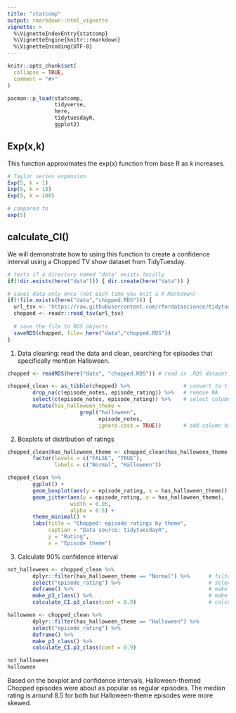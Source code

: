 ```yaml
---
title: "statcomp"
output: rmarkdown::html_vignette
vignette: >
  %\VignetteIndexEntry{statcomp}
  %\VignetteEngine{knitr::rmarkdown}
  %\VignetteEncoding{UTF-8}
---
```


```r
knitr::opts_chunk$set(
  collapse = TRUE,
  comment = "#>"
)
```

```r
pacman::p_load(statcomp,
               tidyverse,
               here,
               tidytuesdayR,
               ggplot2)
```

## Exp(x,k)
This function approximates the exp(x) function from base R as _k_ increases.

```r
# Taylor series expansion
Exp(5, k = 1)
Exp(5, k = 10)
Exp(5, k = 100)

# compared to 
exp(5)
```

## calculate_CI()
We will demonstrate how to using this function to create a confidence interval using a Chopped TV show dataset from TidyTuesday. 

```r
# tests if a directory named "data" exists locally
if(!dir.exists(here("data"))) { dir.create(here("data")) }

# saves data only once (not each time you knit a R Markdown)
if(!file.exists(here("data","chopped.RDS"))) {
  url_tsv <- 'https://raw.githubusercontent.com/rfordatascience/tidytuesday/master/data/2020/2020-08-25/chopped.tsv'
  chopped <- readr::read_tsv(url_tsv)
  
  # save the file to RDS objects
  saveRDS(chopped, file= here("data","chopped.RDS"))
}
```

1. Data cleaning: read the data and clean, searching for episodes that specifically mention Halloween.
```r
chopped <- readRDS(here("data", "chopped.RDS")) # read in .RDS dataset

chopped_clean <- as_tibble(chopped) %>%                 # convert to tibble
        drop_na(c(episode_notes, episode_rating)) %>%   # remove NA
        select(c(episode_notes, episode_rating)) %>%    # select columns
        mutate(has_halloween_theme =
                       grepl("halloween", 
                             episode_notes,
                             ignore.case = TRUE))       # add column has_halloween_theme

```

2. Boxplots of distribution of ratings
```r
chopped_clean$has_halloween_theme <- chopped_clean$has_halloween_theme %>% 
        factor(levels = c("FALSE", "TRUE"), 
               labels = c("Normal", "Halloween"))

chopped_clean %>% 
        ggplot() +
        geom_boxplot(aes(y = episode_rating, x = has_halloween_theme)) +
        geom_jitter(aes(y = episode_rating, x = has_halloween_theme), 
                    width = 0.05,
                    alpha = 0.5) +
        theme_minimal() +
        labs(title = "Chopped: episode ratings by theme",
             caption = "Data source: tidytuesdayR",
             y = "Rating",
             x = "Episode theme")
```

3. Calculate 90% confidence interval
```r
not_halloween <- chopped_clean %>% 
        dplyr::filter(has_halloween_theme == "Normal") %>%      # filter regular episodes
        select("episode_rating") %>%                            # select episode_rating
        deframe() %>%                                           # make into double
        make_p3_class() %>%                                     # make p3_class
        calculate_CI.p3_class(conf = 0.9)                       # calculate CI

halloween <- chopped_clean %>% 
        dplyr::filter(has_halloween_theme == "Halloween") %>% 
        select("episode_rating") %>% 
        deframe() %>% 
        make_p3_class() %>% 
        calculate_CI.p3_class(conf = 0.9)

not_halloween
halloween

```

Based on the boxplot and confidence intervals, Halloween-themed Chopped episodes were about as popular as regular episodes. The median rating is around 8.5 for both but Halloween-theme episodes were more skewed.
